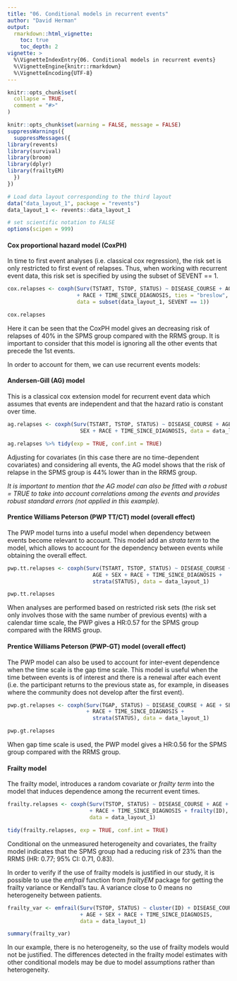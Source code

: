 ```yaml
---
title: "06. Conditional models in recurrent events"
author: "David Herman"
output: 
  rmarkdown::html_vignette:
    toc: true
    toc_depth: 2
vignette: >
  %\VignetteIndexEntry{06. Conditional models in recurrent events}
  %\VignetteEngine{knitr::rmarkdown}
  %\VignetteEncoding{UTF-8}
---
```


```r
knitr::opts_chunk$set(
  collapse = TRUE,
  comment = "#>"
)
```

```r
knitr::opts_chunk$set(warning = FALSE, message = FALSE)
suppressWarnings({
  suppressMessages({
library(revents)
library(survival)
library(broom)
library(dplyr)
library(frailtyEM)
  })
})
```

```r
# Load data layout corresponding to the third layout
data("data_layout_1", package = "revents")
data_layout_1 <- revents::data_layout_1
```

```r
# set scientific notation to FALSE
options(scipen = 999)
```

#### **Cox proportional hazard model (CoxPH)**

In time to first event analyses (i.e. classical cox regression), the risk set is only restricted to first event of relapses. Thus, when working with recurrent event data, this risk set is specified by using the subset of SEVENT == 1.

```r
cox.relapses <- coxph(Surv(TSTART, TSTOP, STATUS) ~ DISEASE_COURSE + AGE + SEX 
                      + RACE + TIME_SINCE_DIAGNOSIS, ties = "breslow", 
                      data = subset(data_layout_1, SEVENT == 1))

cox.relapses
```

Here it can be seen that the CoxPH model gives an decreasing risk of relapses of 40% in the SPMS group compared with the RRMS group. It is important to consider that this model is ignoring all the other events that precede the 1st events.

In order to account for them, we can use recurrent events models:

#### **Andersen-Gill (AG) model**

This is a classical cox extension model for recurrent event data which assumes that events are independent and that the hazard ratio is constant over time.

```r
ag.relapses <- coxph(Surv(TSTART, TSTOP, STATUS) ~ DISEASE_COURSE + AGE +
                       SEX + RACE + TIME_SINCE_DIAGNOSIS, data = data_layout_1)

ag.relapses %>% tidy(exp = TRUE, conf.int = TRUE)
```

Adjusting for covariates (in this case there are no time-dependent covariates) and considering all events, the AG model shows that the risk of relapse in the SPMS group is 44% lower than in the RRMS group.

*It is important to mention that the AG model can also be fitted with a robust = TRUE to take into account correlations among the events and provides robust standard errors (not applied in this example).*

#### **Prentice Williams Peterson (PWP TT/CT) model (overall effect)**

The PWP model turns into a useful model when dependency between events become relevant to account. This model add an *strata term* to the model, which allows to account for the dependency between events while obtaining the overall effect.

```r
pwp.tt.relapses <- coxph(Surv(TSTART, TSTOP, STATUS) ~ DISEASE_COURSE + 
                           AGE + SEX + RACE + TIME_SINCE_DIAGNOSIS + 
                           strata(STATUS), data = data_layout_1)

pwp.tt.relapses
```

When analyses are performed based on restricted risk sets (the risk set only involves those with the same number of previous events) with a calendar time scale, the PWP gives a HR:0.57 for the SPMS group compared with the RRMS group.

#### **Prentice Williams Peterson (PWP-GT) model (overall effect)**

The PWP model can also be used to account for inter-event dependence when the time scale is the gap time scale. This model is useful when the time between events is of interest and there is a renewal after each event (i.e. the participant returns to the previous state as, for example, in diseases where the community does not develop after the first event).

```r
pwp.gt.relapses <- coxph(Surv(TGAP, STATUS) ~ DISEASE_COURSE + AGE + SEX
                         + RACE + TIME_SINCE_DIAGNOSIS +
                           strata(STATUS), data = data_layout_1)

pwp.gt.relapses
```

When gap time scale is used, the PWP model gives a HR:0.56 for the SPMS group compared with the RRMS group.

#### **Frailty model**

The frailty model, introduces a random covariate or *frailty term* into the model that induces dependence among the recurrent event times.

```r
frailty.relapses <- coxph(Surv(TSTOP, STATUS) ~ DISEASE_COURSE + AGE + SEX
                          + RACE + TIME_SINCE_DIAGNOSIS + frailty(ID),
                          data = data_layout_1)

tidy(frailty.relapses, exp = TRUE, conf.int = TRUE)
```

Conditional on the unmeasured heterogeneity and covariates, the frailty model indicates that the SPMS group had a reducing risk of 23% than the RRMS (HR: 0.77; 95% CI: 0.71, 0.83).

In order to verify if the use of frailty models is justified in our study, it is possible to use the *emfrail* function from *frailtyEM* package for getting the frailty variance or Kendall's tau. A variance close to 0 means no heterogeneity between patients.

```r
frailty_var <- emfrail(Surv(TSTOP, STATUS) ~ cluster(ID) + DISEASE_COURSE
                       + AGE + SEX + RACE + TIME_SINCE_DIAGNOSIS, 
                       data = data_layout_1) 

summary(frailty_var)
```

In our example, there is no heterogeneity, so the use of frailty models would not be justified. The differences detected in the frailty model estimates with other conditional models may be due to model assumptions rather than heterogeneity.
